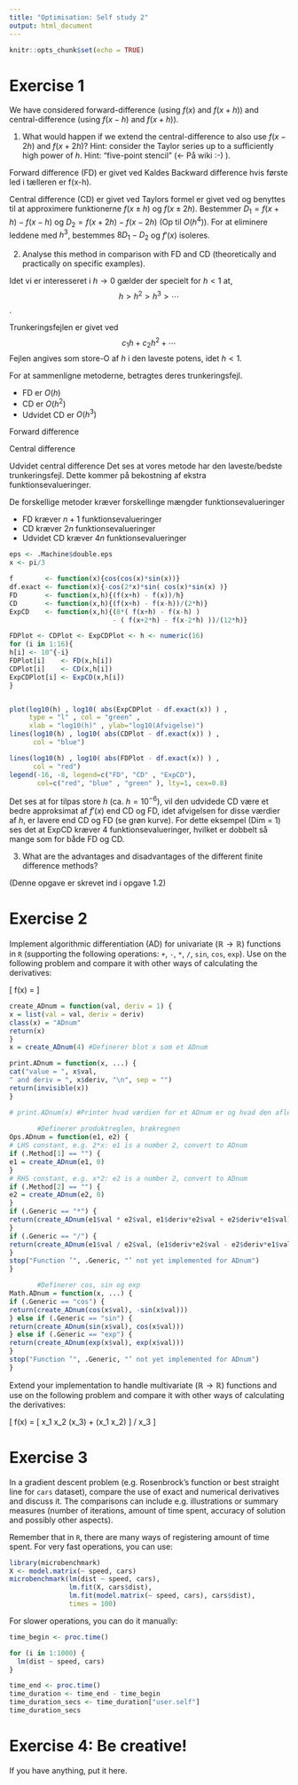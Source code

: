 ```yaml
---
title: "Optimisation: Self study 2"
output: html_document
---
```

\usepackage{amsmath}
```r
knitr::opts_chunk$set(echo = TRUE)
```

# Exercise 1

We have considered forward-difference (using $f(x)$ and $f(x + h)$) and central-difference (using $f(x - h)$ and $f(x + h)$). 

1. What would happen if we extend the central-difference to also use $f(x - 2h)$ and $f(x + 2h)$? Hint: consider the Taylor series up to a sufficiently high power of $h$. Hint: "five-point stencil" (<- På wiki :-) ).

Forward difference (FD) er givet ved
\begin{align*}
f'(x)\approx\frac{f(x+h) - f(x)}{h}.
\end{align*}
Kaldes Backward difference hvis første led i tælleren er f(x-h).

Central difference (CD) er givet ved
\begin{align*}
f'(x)\approx\frac{f(x+h) - f(x-h)}{2h}.
\end{align*}
Taylors formel er givet ved
\begin{align*}
f(x) = \sum^\infty_{n=0}\frac{f^{(n)}(x_0)}{n!}(x-x_0)^n
\end{align*}
og benyttes til at approximere funktionerne $f(x\pm h)$ og $f(x\pm 2h)$.
\begin{align*}
  f(x+h)  &= f(x) + hf'(x) + \frac{1}{2}h^2f''(x) 
            + \frac{1}{6}h^3f^{(3)}(x) + \frac{1}{24}h^4f^{(4)}(x)                 + \frac{1}{120}h^5f^{(5)}(x)+O(h^6)\\
  f(x-h)  &= f(x) - hf'(x) + \frac{1}{2}h^2f''(x) 
            - \frac{1}{6}h^3f^{(3)}(x) + \frac{1}{24}h^4f^{(4)}(x) 
            - \frac{1}{120}h^5f^{(5)}(x)+O(h^6)\\
  f(x+2h) &= f(x) + 2hf'(x) +2h^2f''(x) + \frac{4}{3}h^3f^{(3)}(x)
            + \frac{2}{3}h^4f^{(4)}(x) + \frac{4}{15}h^5f^{(5)}(x)
            + O(h^6)\\
  f(x-2h) &= f(x) - 2hf'(x) +2h^2f''(x) - \frac{4}{3}h^3f^{(3)}(x)
            + \frac{2}{3}h^4f^{(4)}(x) - \frac{4}{15}h^5f^{(5)}(x)
            + O(h^6)\\
\end{align*}
Bestemmer $D_1 = f(x+h) - f(x-h)$ og $D_2 = f(x+2h) - f(x-2h)$ (Op til $O(h^4)$).
\begin{align*}
  D_1 &= 2hf'(x) + \frac{1}{3}h^3f^{(3)}(x) + O(h^4)\\
  D_2 &= 4hf'(x) + \frac{8}{3}h^3f^{(3)}(x) + O(h^4)
\end{align*}
For at eliminere leddene med $h^3$, bestemmes $8D_1-D_2$ og $f'(x)$ isoleres.
\begin{align*}
  8D_1 - D_2 &= 12hf'(x) + O(h^4)\\
  &\Updownarrow\\
  f'(x) &= \frac{8D_1 - D_2}{12h} - O(h^3)\\[2mm]
  &= \frac{8( f(x+h) - f(x-h) ) - ( f(x+2h) - f(x-2h) )}{12h} - O(h^3)
\end{align*}

2. Analyse this method in comparison with FD and CD (theoretically and practically on specific examples).

Idet vi er interesseret i $h\to 0$ gælder der specielt for $h<1$ at, $$h>h^2>h^3>\cdots$$. 


Trunkeringsfejlen er givet ved
$$c_1h + c_2h^2 + \cdots$$
Fejlen angives som store-O af $h$ i den laveste potens, idet $h<1$.

For at sammenligne metoderne, betragtes deres trunkeringsfejl. 

- FD er $O(h)$
- CD er $O(h^2)$
- Udvidet CD er $O(h^3)$

Forward difference
\begin{align*}
\frac{\partial f}{\partial x_i}(x)\approx\frac{f(x+\varepsilon e_i) - f(x)}{\varepsilon e_i}, \quad \text{for }i=1,\ldots,n.
\end{align*}

Central difference
\begin{align*}
\frac{\partial f}{\partial x_i}(x)\approx\frac{f(x+\varepsilon e_i) - f(x - \varepsilon e_i)}{\varepsilon e_i}, \quad \text{for }i=1,\ldots,n.
\end{align*}

Udvidet central difference
\begin{align*}
\frac{\partial f}{\partial x_i}(x)\approx\frac{8( f(x+\varepsilon e_i) - f(x-\varepsilon e_i) ) - ( f(x+2\varepsilon e_i) - f(x-2\varepsilon e_i) )}{12\varepsilon e_i}, \quad\text{for }i=1,\ldots,n
\end{align*}
Det ses at vores metode har den laveste/bedste trunkeringsfejl. Dette kommer på bekostning af ekstra funktionsevalueringer.

De forskellige metoder kræver forskellinge mængder funktionsevalueringer

- FD kræver $n+1$ funktionsevalueringer
- CD kræver $2n$ funktionsevalueringer
- Udvidet CD kræver $4n$ funktionsevalueringer


```r
eps <- .Machine$double.eps
x <- pi/3

f        <- function(x){cos(cos(x)*sin(x))}
df.exact <- function(x){-cos(2*x)*sin( cos(x)*sin(x) )}
FD       <- function(x,h){(f(x+h) - f(x))/h}
CD       <- function(x,h){(f(x+h) - f(x-h))/(2*h)}
ExpCD    <- function(x,h){(8*( f(x+h) - f(x-h) )
                          - ( f(x+2*h) - f(x-2*h) ))/(12*h)}

FDPlot <- CDPlot <- ExpCDPlot <- h <- numeric(16)
for (i in 1:16){
h[i] <- 10^{-i}
FDPlot[i]    <- FD(x,h[i])
CDPlot[i]    <- CD(x,h[i])
ExpCDPlot[i] <- ExpCD(x,h[i])
}


plot(log10(h) , log10( abs(ExpCDPlot - df.exact(x)) ) , 
     type = "l" , col = "green" , 
     xlab = "log10(h)" , ylab="log10(Afvigelse)")
lines(log10(h) , log10( abs(CDPlot - df.exact(x)) ) , 
      col = "blue")

lines(log10(h) , log10( abs(FDPlot - df.exact(x)) ) , 
      col = "red")
legend(-16, -8, legend=c("FD", "CD" , "ExpCD"),
       col=c("red", "blue" , "green" ), lty=1, cex=0.8)

```

Det ses at for tilpas store $h$ (ca. $h=10^{-6}$), vil den udvidede CD være et bedre approksimat af $f'(x)$ end CD og FD, idet afvigelsen for disse værdier af $h$, er lavere end CD og FD (se grøn kurve). For dette eksempel (Dim = 1) ses det at ExpCD kræver 4 funktionsevalueringer, hvilket er dobbelt så mange som for både FD og CD. 

3. What are the advantages and disadvantages of the different finite difference methods?

(Denne opgave er skrevet ind i opgave 1.2)


# Exercise 2

Implement algorithmic differentiation (AD) for univariate ($\mathbb{R} \to \mathbb{R}$) functions in `R` (supporting the following operations: `+`, `-`, `*`, `/`, `sin`, `cos`, `exp`). Use on the following problem and compare it with other ways of calculating the derivatives:

\[
  f(x) = \cos[ \sin(x) \cos(x) ]
\]

```r
create_ADnum = function(val, deriv = 1) {
x = list(val = val, deriv = deriv)
class(x) = "ADnum"
return(x)
}
x = create_ADnum(4) #Definerer blot x som et ADnum

print.ADnum = function(x, ...) {
cat("value = ", x$val,
" and deriv = ", x$deriv, "\n", sep = "")
return(invisible(x))
}

# print.ADnum(x) #Printer hvad værdien for et ADnum er og hvad den afledste for ADnum er
     
       #Definerer produktreglen, brøkregnen
Ops.ADnum = function(e1, e2) {
# LHS constant, e.g. 2*x: e1 is a number 2, convert to ADnum
if (.Method[1] == "") {
e1 = create_ADnum(e1, 0)
}
# RHS constant, e.g. x*2: e2 is a number 2, convert to ADnum
if (.Method[2] == "") {
e2 = create_ADnum(e2, 0)
}
if (.Generic == "*") {
return(create_ADnum(e1$val * e2$val, e1$deriv*e2$val + e2$deriv*e1$val))
}
if (.Generic == "/") {
return(create_ADnum(e1$val / e2$val, (e1$deriv*e2$val - e2$deriv*e1$val)/e2$val^2))
}
stop("Function ’", .Generic, "’ not yet implemented for ADnum")
}

       #Definerer cos, sin og exp
Math.ADnum = function(x, ...) {
if (.Generic == "cos") {
return(create_ADnum(cos(x$val), -sin(x$val)))
} else if (.Generic == "sin") {
return(create_ADnum(sin(x$val), cos(x$val)))
} else if (.Generic == "exp") {
return(create_ADnum(exp(x$val), exp(x$val)))
}
stop("Function ’", .Generic, "’ not yet implemented for ADnum")
}
```



Extend your implementation to handle multivariate ($\mathbb{R} \to \mathbb{R}$) functions and use on the following problem and compare it with other ways of calculating the derivatives:

\[
  f(x) = [ x_1 x_2 \sin(x_3) + \exp(x_1 x_2) ] / x_3 \tag{8.26}
\]

# Exercise 3

In a gradient descent problem (e.g. Rosenbrock's function or best straight line for `cars` dataset), compare the use of exact and numerical derivatives and discuss it. The comparisons can include e.g. illustrations or summary measures (number of iterations, amount of time spent, accuracy of solution and possibly other aspects).

Remember that in `R`, there are many ways of registering amount of time spent. For very fast operations, you can use:

```r
library(microbenchmark)
X <- model.matrix(~ speed, cars)
microbenchmark(lm(dist ~ speed, cars), 
               lm.fit(X, cars$dist),
               lm.fit(model.matrix(~ speed, cars), cars$dist), 
               times = 100)
```

For slower operations, you can do it manually:

```r
time_begin <- proc.time()

for (i in 1:1000) {
  lm(dist ~ speed, cars)
}

time_end <- proc.time()
time_duration <- time_end - time_begin
time_duration_secs <- time_duration["user.self"]
time_duration_secs
```


# Exercise 4: Be creative!

If you have anything, put it here.

